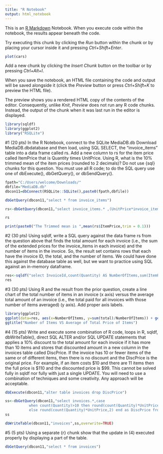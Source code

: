 ---
title: "R Notebook"
output: html_notebook
---

This is an [R Markdown](http://rmarkdown.rstudio.com) Notebook. When you execute code within the notebook, the results appear beneath the code. 

Try executing this chunk by clicking the *Run* button within the chunk or by placing your cursor inside it and pressing *Ctrl+Shift+Enter*. 

```{r}
plot(cars)
```

Add a new chunk by clicking the *Insert Chunk* button on the toolbar or by pressing *Ctrl+Alt+I*.

When you save the notebook, an HTML file containing the code and output will be saved alongside it (click the *Preview* button or press *Ctrl+Shift+K* to preview the HTML file).

The preview shows you a rendered HTML copy of the contents of the editor. Consequently, unlike *Knit*, *Preview* does not run any R code chunks. Instead, the output of the chunk when it was last run in the editor is displayed.

```{r}

library(sqldf)
library(ggplot2)
library("RSQLite")

```


#1
(20 pts) In the R Notebook, connect to the SQLite MediaDB.db Download MediaDB.dbdatabase and then load, using SQL SELECT, the "invoice_items" table into a data frame called rs. Add a new column to rs for the item price called ItemPrice that is Quantity times UnitPrice. Using R, what is the 10% trimmed mean of the item prices (rounded to 2 decimals)? Do not use {sql} chunks for this question. You must use all R code; to do the SQL query use one of dbExecute(), dbGetQuery(), or dbSendQuery().
```{r}

fpath="C:/Users/welcome/Downloads/"
dbfile="MediaDB.db"
dbcon11=dbConnect(RSQLite::SQLite(),paste0(fpath,dbfile))

dbGetQuery(dbcon11,"select * from invoice_items")

rs<-dbGetQuery(dbcon11,"select invoice_items.* ,(UnitPrice*invoice_items.Quantity) AS ItemPrice from invoices as i inner join invoice_items on i.InvoiceId=invoice_items.InvoiceId")

rs

print(paste0("The Trimmed mean is ",mean(rs$ItemPrice,trim = 0.1)))
```

#2
(30 pts) Using sqldf, write a SQL query against the data frame rs from the question above that finds the total amount for each invoice (i.e., the sum of the extended prices for the invoice_items in each invoice) and the number of items in the invoice. So, the result set contains rows that each have the invoice ID, the total, and the number of items. We could have done this against the database table as well, but we want to practice using SQL against an in-memory dataframe.
```{r}
res<-sqldf("select InvoiceId,count(Quantity) AS NumberOfItems,sum(ItemPrice*Quantity) AS total from rs group by InvoiceId")
res
```





#3
(30 pts) Using R and the result from the prior question, create a line chart of the total number of items in an invoice (x axis) versus the average total amount of an invoice (i.e., the total paid for all invoices with those number of items averaged) (y axis). Add proper axis labels.
```{r}
library(ggplot2)
ggplot(data=res, aes(x=NumberOfItems, y=sum(total)/NumberOfItems)) + geom_line(color="green") + geom_point(color="pink") + xlab("Number of Items") + ylab("Average of Total Price of Items")+
ggtitle("Number of Items VS Average of Total Price of Items")
```

#4
(15 pts) Write and execute some combination of R code, loops in R, sqldf, dbWriteTable(), direct SQL ALTER and/or SQL UPDATE statements that applies a 10% discount to the total amount for each invoice if it has more than 10 items and stores that discounted amount in a new column in the invoices table called DiscPrice. If the invoice has 10 or fewer items of the same or of different items, then there is no discount and the DiscPrice is the original price. For example, if an item costs $10 and there are 11 items then the full price is $110 and the discounted price is $99. This cannot be solved fully in sqldf nor fully with just a single UPDATE. You will need to use a combination of techniques and some creativity. Any approach will be acceptable.

```{r}
dbExecute(dbcon11,"alter table invoices drop DiscPrice")
```

```{r}
ss<-dbGetQuery(dbcon11,"select invoices.*,case
           when count(Quantity)>10 then round(count(Quantity)*UnitPrice*0.9,2)
           else round(count(Quantity)*UnitPrice,2) end as DiscPrice from invoice_items inner join invoices on invoices.InvoiceId=invoice_items.InvoiceId group by invoices.InvoiceId")
ss
```



```{r}
dbWriteTable(dbcon11,"invoices",ss,overwrite=TRUE)

```

#5
(5 pts) Using a separate {r} chunk show that the update in (4) executed properly by displaying a part of the table.
```{r}
dbGetQuery(dbcon11,"select * from invoices")
```










